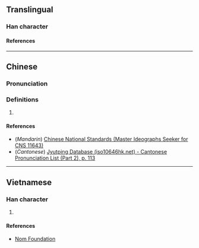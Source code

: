 {{character info/new}}
==Translingual==

===Han character===
{{Han char|rn=64|rad=手|as=04|sn=7|four=|canj=QPIM,QPMM,XXQPM|ids=⿰扌匀}}

====References====
{{Han ref|kx=0422.121|hdz=31841.041|uh=62A3}}

----

==Chinese==
{{zh-forms}}

===Pronunciation===
{{zh-pron
|m=yún,jūn
|c=gwan1
|mc=
|oc=
|ma=
|cat=
}}
===Definitions===
{{zh-hanzi}}

# {{rfdef|zh}}
====References====
* (''Mandarin'') [http://www.cns11643.gov.tw/AIDB/query_general_view.do?page=3&code=647B Chinese National Standards (Master Ideographs Seeker for CNS 11643)]
* (''Cantonese'') [http://www.iso10646hk.net/jp/document/download.jsp Jyutping Database (iso10646hk.net) - Cantonese Pronunciation List (Part 2), p. 113]

----

==Vietnamese==

===Han character===
{{vi-readings|rs=手04|reading=quân}}

# {{defn|lang=vi|sort=手04}}

====References====
* [http://nomfoundation.org/common/nom_details.php?codepoint=62a3 Nom Foundation]